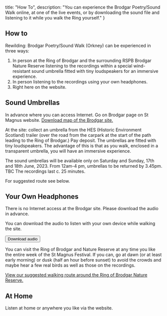
  title: "How To",
  description: "You can experience the Brodgar Poetry/Sound Walk online, at one of the live events, or by downloading the sound file and listening to it while you walk the Ring yourself."
}

<section>

# How to

Rewilding: Brodgar Poetry/Sound Walk (Orkney) can be experienced in three ways: 

1. In person at the Ring of Brodgar and the surrounding RSPB Brodgar Nature Reserve listening to the recordings  within a special wind-resistant sound umbrella fitted with tiny loudspeakers for an immersive experience.
2. In person listening to the recordings using your own headphones.
3. Right here on the website.

## Sound Umbrellas

In advance where you can access Internet. Go on Brodgar page on St Magnus website. [Download map of the Brodgar site.](https://www.rspb.org.uk/globalassets/downloads/documents/reserves/brodgar-trail-guide.pdf)

At the site: collect an umbrella from the HES (Historic Environment Scotland) trailer (over the road from the carpark at the start of the path leading to the Ring of Brodgar.) Pay deposit. The umbrellas are fitted with tiny loudspeakers. The advantage of this is that as you walk, enclosed in a transparent umbrella, you will have an immersive experience.

The sound umbrellas will be available only on Saturday and Sunday, 17th and 18th June, 2023. From 12am-4 pm, umbrellas to be returned by 3.45pm. TBC The recordings last c. 25 minutes.

For suggested route see below.

## Your Own Headphones

<div class="warning">

  There is no Internet access at the Brodgar site. Please download the audio in advance.

</div>

You can download the audio to listen with your own device while walking the site.

<button>Download audio</button>

You can visit the Ring of Brodgar and Nature Reserve at any time you like the entire week of the St Magnus Festival. If you can, go at dawn (or at least early morning) or dusk (half an hour before sunset) to avoid the crowds and maybe hear a few real birds as well as those on the recordings.

<p><a href="./poems">View our suggested walking route around the Ring of Brodgar Nature Reserve.</a></p>

## At Home

Listen at home or anywhere you like via the website.

</section>

